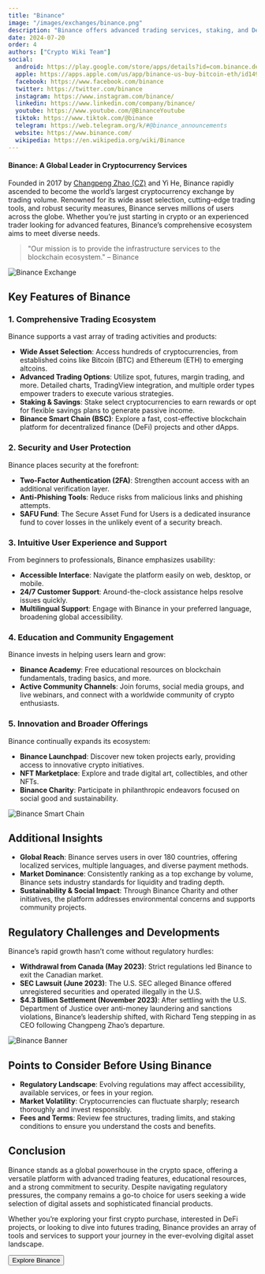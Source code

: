 ```yaml
---
title: "Binance"
image: "/images/exchanges/binance.png"
description: "Binance offers advanced trading services, staking, and DeFi opportunities, making it a global leader in crypto."
date: 2024-07-20
order: 4
authors: ["Crypto Wiki Team"]
social:
  android: https://play.google.com/store/apps/details?id=com.binance.dev
  apple: https://apps.apple.com/us/app/binance-us-buy-bitcoin-eth/id1492670702
  facebook: https://www.facebook.com/binance
  twitter: https://twitter.com/binance
  instagram: https://www.instagram.com/binance/
  linkedin: https://www.linkedin.com/company/binance/
  youtube: https://www.youtube.com/@BinanceYoutube
  tiktok: https://www.tiktok.com/@binance
  telegram: https://web.telegram.org/k/#@binance_announcements
  website: https://www.binance.com/
  wikipedia: https://en.wikipedia.org/wiki/Binance
---
```


#### Binance: A Global Leader in Cryptocurrency Services

Founded in 2017 by [Changpeng Zhao (CZ)](/crypto-ogs/changpeng-zhao) and Yi He, Binance rapidly ascended to become the world’s largest cryptocurrency exchange by trading volume. Renowned for its wide asset selection, cutting-edge trading tools, and robust security measures, Binance serves millions of users across the globe. Whether you’re just starting in crypto or an experienced trader looking for advanced features, Binance’s comprehensive ecosystem aims to meet diverse needs.

> "Our mission is to provide the infrastructure services to the blockchain ecosystem." – Binance

![Binance Exchange](/images/exchanges/binance.png)

## Key Features of Binance

### 1. Comprehensive Trading Ecosystem

Binance supports a vast array of trading activities and products:

- **Wide Asset Selection**: Access hundreds of cryptocurrencies, from established coins like Bitcoin (BTC) and Ethereum (ETH) to emerging altcoins.
- **Advanced Trading Options**: Utilize spot, futures, margin trading, and more. Detailed charts, TradingView integration, and multiple order types empower traders to execute various strategies.
- **Staking & Savings**: Stake select cryptocurrencies to earn rewards or opt for flexible savings plans to generate passive income.
- **Binance Smart Chain (BSC)**: Explore a fast, cost-effective blockchain platform for decentralized finance (DeFi) projects and other dApps.

### 2. Security and User Protection

Binance places security at the forefront:

- **Two-Factor Authentication (2FA)**: Strengthen account access with an additional verification layer.
- **Anti-Phishing Tools**: Reduce risks from malicious links and phishing attempts.
- **SAFU Fund**: The Secure Asset Fund for Users is a dedicated insurance fund to cover losses in the unlikely event of a security breach.

### 3. Intuitive User Experience and Support

From beginners to professionals, Binance emphasizes usability:

- **Accessible Interface**: Navigate the platform easily on web, desktop, or mobile.
- **24/7 Customer Support**: Around-the-clock assistance helps resolve issues quickly.
- **Multilingual Support**: Engage with Binance in your preferred language, broadening global accessibility.

### 4. Education and Community Engagement

Binance invests in helping users learn and grow:

- **Binance Academy**: Free educational resources on blockchain fundamentals, trading basics, and more.
- **Active Community Channels**: Join forums, social media groups, and live webinars, and connect with a worldwide community of crypto enthusiasts.

### 5. Innovation and Broader Offerings

Binance continually expands its ecosystem:

- **Binance Launchpad**: Discover new token projects early, providing access to innovative crypto initiatives.
- **NFT Marketplace**: Explore and trade digital art, collectibles, and other NFTs.
- **Binance Charity**: Participate in philanthropic endeavors focused on social good and sustainability.

![Binance Smart Chain](/images/posts/binance-smart-chain.png)

## Additional Insights

- **Global Reach**: Binance serves users in over 180 countries, offering localized services, multiple languages, and diverse payment methods.
- **Market Dominance**: Consistently ranking as a top exchange by volume, Binance sets industry standards for liquidity and trading depth.
- **Sustainability & Social Impact**: Through Binance Charity and other initiatives, the platform addresses environmental concerns and supports community projects.

## Regulatory Challenges and Developments

Binance’s rapid growth hasn’t come without regulatory hurdles:

- **Withdrawal from Canada (May 2023)**: Strict regulations led Binance to exit the Canadian market.
- **SEC Lawsuit (June 2023)**: The U.S. SEC alleged Binance offered unregistered securities and operated illegally in the U.S.
- **$4.3 Billion Settlement (November 2023)**: After settling with the U.S. Department of Justice over anti-money laundering and sanctions violations, Binance’s leadership shifted, with Richard Teng stepping in as CEO following Changpeng Zhao’s departure.

![Binance Banner](/images/posts/binance-banner.png)

## Points to Consider Before Using Binance

- **Regulatory Landscape**: Evolving regulations may affect accessibility, available services, or fees in your region.
- **Market Volatility**: Cryptocurrencies can fluctuate sharply; research thoroughly and invest responsibly.
- **Fees and Terms**: Review fee structures, trading limits, and staking conditions to ensure you understand the costs and benefits.

## Conclusion

Binance stands as a global powerhouse in the crypto space, offering a versatile platform with advanced trading features, educational resources, and a strong commitment to security. Despite navigating regulatory pressures, the company remains a go-to choice for users seeking a wide selection of digital assets and sophisticated financial products.

Whether you’re exploring your first crypto purchase, interested in DeFi projects, or looking to dive into futures trading, Binance provides an array of tools and services to support your journey in the ever-evolving digital asset landscape.

<Button href="https://www.binance.com/">Explore Binance</Button>
